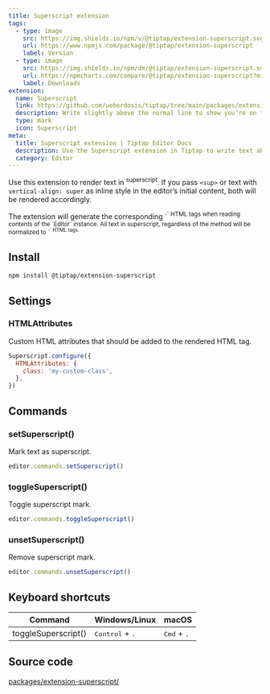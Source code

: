 ```yaml
---
title: Superscript extension
tags:
  - type: image
    src: https://img.shields.io/npm/v/@tiptap/extension-superscript.svg?label=version
    url: https://www.npmjs.com/package/@tiptap/extension-superscript
    label: Version
  - type: image
    src: https://img.shields.io/npm/dm/@tiptap/extension-superscript.svg
    url: https://npmcharts.com/compare/@tiptap/extension-superscript?minimal=true
    label: Downloads
extension:
  name: Superscript
  link: https://github.com/ueberdosis/tiptap/tree/main/packages/extension-superscript
  description: Write slightly above the normal line to show you’re on the next level.
  type: mark
  icon: Superscript
meta:
  title: Superscript extension | Tiptap Editor Docs
  description: Use the Superscript extension in Tiptap to write text above the normal line. Learn more in our docs!
  category: Editor
---
```



Use this extension to render text in <sup>superscript</sup>. If you pass `<sup>` or text with `vertical-align: super` as inline style in the editor’s initial content, both will be rendered accordingly.

<Callout title="Restrictions" variant="default">
    The extension will generate the corresponding `<sup>` HTML tags when reading contents of the `Editor` instance. All text in superscript, regardless of the method will be normalized to `<sup>` HTML tags.
</Callout>

<CodeDemo path="/Marks/Superscript" />

## Install

```bash
npm install @tiptap/extension-superscript
```

## Settings

### HTMLAttributes

Custom HTML attributes that should be added to the rendered HTML tag.

```js
Superscript.configure({
  HTMLAttributes: {
    class: 'my-custom-class',
  },
})
```

## Commands

### setSuperscript()

Mark text as superscript.

```js
editor.commands.setSuperscript()
```

### toggleSuperscript()

Toggle superscript mark.

```js
editor.commands.toggleSuperscript()
```

### unsetSuperscript()

Remove superscript mark.

```js
editor.commands.unsetSuperscript()
```

## Keyboard shortcuts

| Command             | Windows/Linux                     | macOS                         |
| ------------------- | --------------------------------- | ----------------------------- |
| toggleSuperscript() | <kbd>Control</kbd> + <kbd>.</kbd> | <kbd>Cmd</kbd> + <kbd>.</kbd> |

## Source code

[packages/extension-superscript/](https://github.com/ueberdosis/tiptap/blob/main/packages/extension-superscript/)
